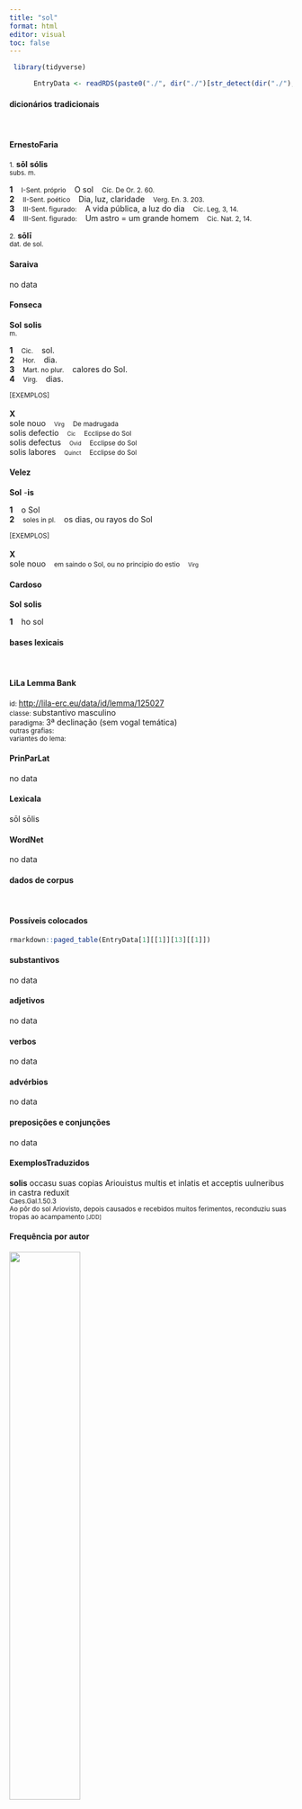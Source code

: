 ```yaml
---
title: "sol"
format: html
editor: visual
toc: false
---
```



```r
 library(tidyverse) 

      EntryData <- readRDS(paste0("./", dir("./")[str_detect(dir("./"), "_xx115-111-108xx_.rds")]))

```


#### dicionários tradicionais

&emsp;




::: panel-tabset

#### ErnestoFaria

<small>1.</small> <b>sōl</b> <b>sólis</b> <br> <small>subs. m.</small> <br> <small></small>   <p> <b>1</b> &ensp; <small>I-Sent. próprio</small> &ensp; O sol &ensp; <small>Cíc. De Or. 2. 60.</small> <br> <b>2</b> &ensp; <small>II-Sent. poético</small> &ensp; Dia, luz, claridade &ensp; <small>Verg. En. 3. 203.</small> <br> <b>3</b> &ensp; <small>III-Sent. figurado:</small> &ensp; A vida pública, a luz do dia &ensp; <small>Cíc. Leg, 3, 14.</small> <br> <b>4</b> &ensp; <small>III-Sent. figurado:</small> &ensp; Um astro = um grande homem &ensp; <small>Cic. Nat. 2, 14.</small> </p> 
 <small>2.</small> <b>sōlī</b> <br> <small>dat. de sol.</small> <br> <small></small>




#### Saraiva

no data




#### Fonseca

<b>Sol</b> <b>solis</b> <br> <small>m.</small>   <p> <b>1</b> &ensp; <small>Cic.</small> &ensp; sol. <br> <b>2</b> &ensp; <small>Hor.</small> &ensp; dia. <br> <b>3</b> &ensp; <small>Mart. no plur.</small> &ensp; calores do Sol. <br> <b>4</b> &ensp; <small>Virg.</small> &ensp; dias. </p>   <p><small>[EXEMPLOS]</small><br> <br><b>X</b><br>sole nouo &ensp; <small><small>Virg</small></small> &ensp; <small>De madrugada</small> <br> solis defectio &ensp; <small><small>Cic</small></small> &ensp; <small>Ecclipse do Sol</small> <br> solis defectus &ensp; <small><small>Ovid</small></small> &ensp; <small>Ecclipse do Sol</small> <br> solis labores &ensp; <small><small>Quinct</small></small> &ensp; <small>Ecclipse do Sol</small> </p>




#### Velez

<b>Sol</b> -<b>is</b>   <p> <b>1</b> &ensp; o Sol <br> <b>2</b> &ensp; <small>soles in pl.</small> &ensp; os dias, ou rayos do Sol </p>   <p><small>[EXEMPLOS]</small><br> <br><b>X</b><br>sole nouo &ensp; <small>em saindo o Sol, ou no principio do estio</small> &ensp; <small><small>Virg</small></small> </p>




#### Cardoso

<b>Sol</b> <b>solis</b>   <p> <b>1</b> &ensp; ho sol </p>


:::



#### bases lexicais

&emsp;






::: panel-tabset

#### LiLa Lemma Bank

<small> id: </small> <a href=' http://lila-erc.eu/data/id/lemma/125027 ' target="_blank"> http://lila-erc.eu/data/id/lemma/125027 </a> <br>
<small> classe: </small> substantivo masculino   <br>
<small> paradigma: </small> 3ª declinação (sem vogal temática) <br>
<small> outras grafias: </small>  <br>
<small> variantes do lema: </small>  <br>





#### PrinParLat

no data




#### Lexicala

sōl 
 sōlis




#### WordNet

no data


:::



#### dados de corpus

&emsp;




::: panel-tabset

#### Possíveis colocados

```r

rmarkdown::paged_table(EntryData[1][[1]][13][[1]])

```


#### substantivos

no data




#### adjetivos

no data




#### verbos

no data




#### advérbios

no data




#### preposições e conjunções

no data


:::



::: panel-tabset

#### ExemplosTraduzidos

<p> <b>solis</b> occasu suas copias Ariouistus multis et inlatis et acceptis uulneribus in castra reduxit <br> <small> Caes.Gal.1.50.3 <br> Ao pôr do sol Ariovisto, depois causados e recebidos muitos ferimentos, reconduziu suas tropas ao acampamento <small> [JDD] </small> </small> </p>





#### Frequência por autor

![](./Media/barchart__xx115-111-108xx__lemma_BY_author_Frequencies.webp){width=50% fig-alt='This charts plots the frequency of lemma by author_Frequencies. The Ovidius subcorpus registers the highest normalized frequency, with the value of 12.01 and an absolute frequency of 7. The Seneca subcorpus follows, with a normalized frequency of 1.49 and an absolute frequency of 8. the subcorpus with the least normalized frequency is Tacitus with the normalized value of 0 and an absolute freqeuncy of 0. here are all the values: subcorpus: Caesar ; normalized frequency: 6 ; absolute frequency: 2.26603217765692. subcorpus: Cicero ; normalized frequency: 11 ; absolute frequency: 0.685255787296604. subcorpus: Horatius ; normalized frequency: 6 ; absolute frequency: 5.32812361246781. subcorpus: Ovidius ; normalized frequency: 7 ; absolute frequency: 12.0109814687714. subcorpus: Phaedrus ; normalized frequency: 2 ; absolute frequency: 3.0362835888872. subcorpus: Sallustius ; normalized frequency: 1 ; absolute frequency: 0.927557740469344. subcorpus: Seneca ; normalized frequency: 8 ; absolute frequency: 1.49306657210578. subcorpus: Suetonius ; normalized frequency: 1 ; absolute frequency: 11.0253583241455. subcorpus: Tacitus ; normalized frequency: 0 ; absolute frequency: 0. subcorpus: Vergilius ; normalized frequency: 4 ; absolute frequency: 7.72200772200772. subcorpus: Hieronymus ; normalized frequency: 2 ; absolute frequency: 4.49337227589306'}




#### Frequência por gênero

![](./Media/barchart__xx115-111-108xx__lemma_BY_genre_Frequencies.webp){width=50% fig-alt='This charts plots the frequency of lemma by genre_Frequencies. The Poesia.épica subcorpus registers the highest normalized frequency, with the value of 7.72 and an absolute frequency of 4. The Poesia.didática subcorpus follows, with a normalized frequency of 7.63 and an absolute frequency of 9. the subcorpus with the least normalized frequency is Prosa.epistolográfica with the normalized value of 0 and an absolute freqeuncy of 0. here are all the values: subcorpus: Prosa.histórica ; normalized frequency: 8 ; absolute frequency: 1.94746707563475. subcorpus: Prosa.filosófica ; normalized frequency: 11 ; absolute frequency: 1.81216124940281. subcorpus: Prosa.oratória ; normalized frequency: 6 ; absolute frequency: 0.576075581116242. subcorpus: Prosa.epistolográfica ; normalized frequency: 0 ; absolute frequency: 0. subcorpus: Poesia.lírica ; normalized frequency: 6 ; absolute frequency: 5.04753091612686. subcorpus: Poesia.didática ; normalized frequency: 9 ; absolute frequency: 7.63423530409704. subcorpus: Poesia.trágica ; normalized frequency: 2 ; absolute frequency: 1.73731758165393. subcorpus: Poesia.épica ; normalized frequency: 4 ; absolute frequency: 7.72200772200772. subcorpus: Prosa.ficcional ; normalized frequency: 2 ; absolute frequency: 4.49337227589306'}




#### Frequência por século

![](./Media/barchart__xx115-111-108xx__lemma_BY_period_Frequencies.webp){width=50% fig-alt='This charts plots the frequency of lemma by period_Frequencies. The IV.d.C. subcorpus registers the highest normalized frequency, with the value of 4.49 and an absolute frequency of 2. The II.d.C. subcorpus follows, with a normalized frequency of 2.62 and an absolute frequency of 1. the subcorpus with the least normalized frequency is I.a.C. with the normalized value of 1.3 and an absolute freqeuncy of 28. here are all the values: subcorpus: I.a.C. ; normalized frequency: 28 ; absolute frequency: 1.3032348149872. subcorpus: I.d.C. ; normalized frequency: 17 ; absolute frequency: 2.60058130640967. subcorpus: II.d.C. ; normalized frequency: 1 ; absolute frequency: 2.61780104712042. subcorpus: IV.d.C. ; normalized frequency: 2 ; absolute frequency: 4.49337227589306'}


:::

